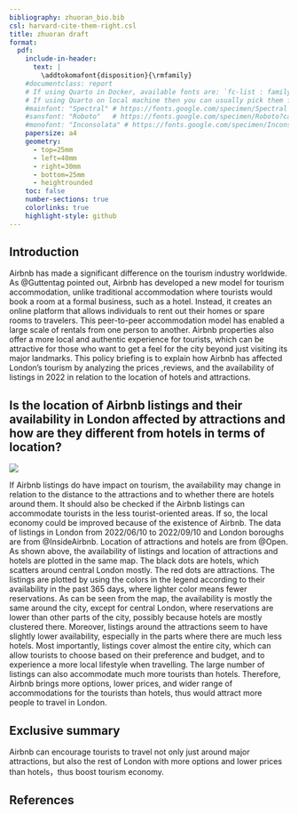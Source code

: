 ```yaml
---
bibliography: zhuoran_bio.bib
csl: harvard-cite-them-right.csl
title: zhuoran draft
format: 
  pdf:
    include-in-header:
      text: |
        \addtokomafont{disposition}{\rmfamily}
    #documentclass: report
    # If using Quarto in Docker, available fonts are: `fc-list : family | sort | uniq`
    # If using Quarto on local machine then you can usually pick them from the list of installed fonts
    #mainfont: "Spectral" # https://fonts.google.com/specimen/Spectral
    #sansfont: "Roboto"   # https://fonts.google.com/specimen/Roboto?category=Sans+Serif
    #monofont: "Inconsolata" # https://fonts.google.com/specimen/Inconsolata
    papersize: a4
    geometry:
      - top=25mm
      - left=40mm
      - right=30mm
      - bottom=25mm
      - heightrounded
    toc: false
    number-sections: true
    colorlinks: true
    highlight-style: github
---
```

## Introduction
Airbnb has made a significant difference on the tourism industry worldwide. As @Guttentag pointed out, Airbnb has developed a new model for tourism accommodation, unlike traditional accommodation where tourists would book a room at a formal business, such as a hotel. Instead, it creates an online platform that allows individuals to rent out their homes or spare rooms to travelers. This peer-to-peer accommodation model has enabled a large scale of rentals from one person to another. Airbnb properties also offer a more local and authentic experience for tourists, which can be attractive for those who want to get a feel for the city beyond just visiting its major landmarks. This policy briefing is to explain how Airbnb has affected London's tourism by analyzing the prices ,reviews, and the availability of listings in 2022 in relation to the location of hotels and attractions.

## Is the location of Airbnb listings and their availability in London affected by attractions and how are they different from hotels in terms of location?
![](availability, hotels, and attractions.png)

If Airbnb listings do have impact on tourism, the availability may change in relation to the distance to the attractions and to whether there are hotels around them. It should also be checked if the Airbnb listings can accommodate tourists in the less tourist-oriented areas. If so, the local economy could be improved because of the existence of Airbnb. The data of listings in London from 2022/06/10 to 2022/09/10 and London boroughs are from @InsideAirbnb. Location of attractions and hotels are from @Open. As shown above, the availability of listings and location of attractions and hotels are plotted in the same map. The black dots are hotels, which scatters around central London mostly. The red dots are attractions. The listings are plotted by using the colors in the legend according to their availability in the past 365 days, where lighter color means fewer reservations. As can be seen from the map, the availability is mostly the same around the city, except for central London, where reservations are lower than other parts of the city, possibly because hotels are mostly clustered there. Moreover, listings around the attractions seem to have slightly lower availability, especially in the parts where there are much less hotels. Most importantly, listings cover almost the entire city, which can allow tourists to choose based on their preference and budget, and to experience a more local lifestyle when travelling. The large number of listings can also accommodate much more tourists than hotels. Therefore, Airbnb brings more options, lower prices, and wider range of accommodations for the tourists than hotels, thus would attract more people to travel in London.

## Exclusive summary
Airbnb can encourage tourists to travel not only just around major attractions, but also the rest of London with more options and lower prices than hotels，thus boost tourism economy. 
 





## References












